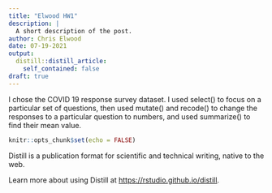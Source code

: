 ```yaml
---
title: "Elwood HW1"
description: |
  A short description of the post.
author: Chris Elwood
date: 07-19-2021
output:
  distill::distill_article:
    self_contained: false
draft: true
---
```


I chose the COVID 19 response survey dataset. I used select() to focus on a particular set of questions, then used mutate() and recode() to change the responses to a particular question to numbers, and used summarize() to find their mean value.


```r
knitr::opts_chunk$set(echo = FALSE)
```

Distill is a publication format for scientific and technical writing, native to the web.

Learn more about using Distill at <https://rstudio.github.io/distill>.


